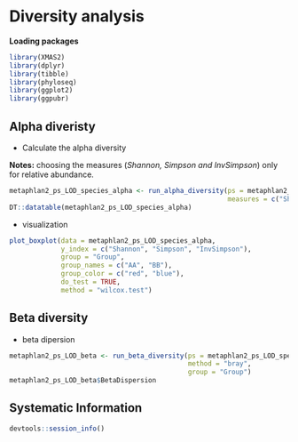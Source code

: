 # Diversity analysis

**Loading packages**

```r
library(XMAS2)
library(dplyr)
library(tibble)
library(phyloseq)
library(ggplot2)
library(ggpubr)
```

## Alpha diveristy

* Calculate the alpha diversity 

**Notes:** choosing the measures (*Shannon, Simpson and InvSimpson*) only for relative abundance. 
```r
metaphlan2_ps_LOD_species_alpha <- run_alpha_diversity(ps = metaphlan2_ps_LOD_species, 
                                                       measures = c("Shannon", "Simpson", "InvSimpson"))
DT::datatable(metaphlan2_ps_LOD_species_alpha)
```

* visualization
```r
plot_boxplot(data = metaphlan2_ps_LOD_species_alpha,
             y_index = c("Shannon", "Simpson", "InvSimpson"),
             group = "Group",
             group_names = c("AA", "BB"),
             group_color = c("red", "blue"),
             do_test = TRUE,
             method = "wilcox.test")
```


## Beta diversity

* beta dipersion
```r
metaphlan2_ps_LOD_beta <- run_beta_diversity(ps = metaphlan2_ps_LOD_species, 
                                             method = "bray", 
                                             group = "Group")
metaphlan2_ps_LOD_beta$BetaDispersion
```


## Systematic Information
```r
devtools::session_info()
```